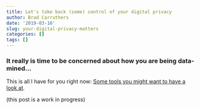 ```yaml
---
title: Let's take back (some) control of your digital privacy
author: Brad Carruthers
date: '2019-03-10'
slug: your-digital-privacy-matters
categories: []
tags: []
---
```


### It really is time to be concerned about how you are being data-mined...

This is all I have for you right now: <a href="www.privacytools.io" target="_blank">Some tools you might want to have a look at</a>.

(this post is a work in progress)


